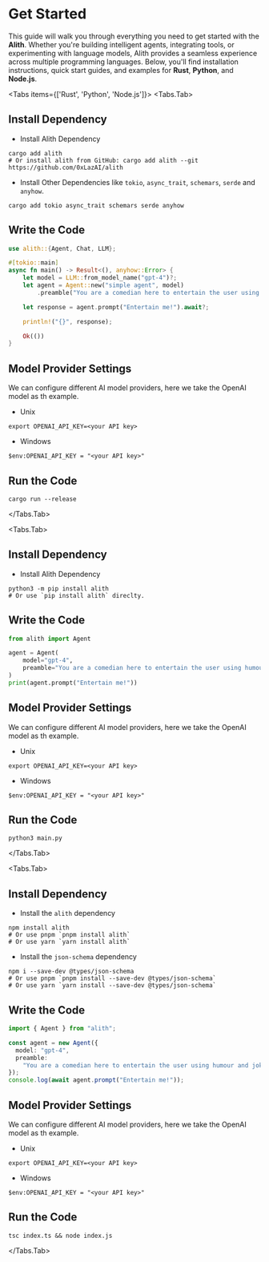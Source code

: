 
# Get Started

This guide will walk you through everything you need to get started with the
**Alith**. Whether you're building intelligent agents, integrating tools,
or experimenting with language models, Alith provides a seamless experience
across multiple programming languages. Below, you'll find installation
instructions, quick start guides, and examples for **Rust**, **Python**,
and **Node.js**.

<Tabs items={['Rust', 'Python', 'Node.js']}>
  <Tabs.Tab>

  <Steps>

## Install Dependency

- Install Alith Dependency

```shell
cargo add alith
# Or install alith from GitHub: cargo add alith --git https://github.com/0xLazAI/alith
```

- Install Other Dependencies like `tokio`, `async_trait`, `schemars`, `serde` and `anyhow`.

```shell
cargo add tokio async_trait schemars serde anyhow
```

## Write the Code

```rust
use alith::{Agent, Chat, LLM};

#[tokio::main]
async fn main() -> Result<(), anyhow::Error> {
    let model = LLM::from_model_name("gpt-4")?;
    let agent = Agent::new("simple agent", model)
        .preamble("You are a comedian here to entertain the user using humour and jokes.");

    let response = agent.prompt("Entertain me!").await?;

    println!("{}", response);

    Ok(())
}
```

## Model Provider Settings

We can configure different AI model providers, here we take the OpenAI model as th example.

- Unix

```shell
export OPENAI_API_KEY=<your API key>
```

- Windows

```shell
$env:OPENAI_API_KEY = "<your API key>"
```

## Run the Code

```shell
cargo run --release
```

</Steps>

  </Tabs.Tab>

  <Tabs.Tab>

  <Steps>

## Install Dependency

- Install Alith Dependency

```shell
python3 -m pip install alith
# Or use `pip install alith` direclty.
```

## Write the Code

```python
from alith import Agent

agent = Agent(
    model="gpt-4",
    preamble="You are a comedian here to entertain the user using humour and jokes.",
)
print(agent.prompt("Entertain me!"))
```

## Model Provider Settings

We can configure different AI model providers, here we take the OpenAI model as th example.

- Unix

```shell
export OPENAI_API_KEY=<your API key>
```

- Windows

```shell
$env:OPENAI_API_KEY = "<your API key>"
```

## Run the Code

```shell
python3 main.py
```

</Steps>

  </Tabs.Tab>

  <Tabs.Tab>

  <Steps>

## Install Dependency

- Install the `alith` dependency

```shell
npm install alith
# Or use pnpm `pnpm install alith`
# Or use yarn `yarn install alith`
```

- Install the `json-schema` dependency

```shell
npm i --save-dev @types/json-schema
# Or use pnpm `pnpm install --save-dev @types/json-schema`
# Or use yarn `yarn install --save-dev @types/json-schema`
```

## Write the Code

```typescript
import { Agent } from "alith";

const agent = new Agent({
  model: "gpt-4",
  preamble:
    "You are a comedian here to entertain the user using humour and jokes.",
});
console.log(await agent.prompt("Entertain me!"));
```

## Model Provider Settings

We can configure different AI model providers, here we take the OpenAI model as th example.

- Unix

```shell
export OPENAI_API_KEY=<your API key>
```

- Windows

```shell
$env:OPENAI_API_KEY = "<your API key>"
```

## Run the Code

```shell
tsc index.ts && node index.js
```

</Steps>

</Tabs.Tab>
</Tabs>
